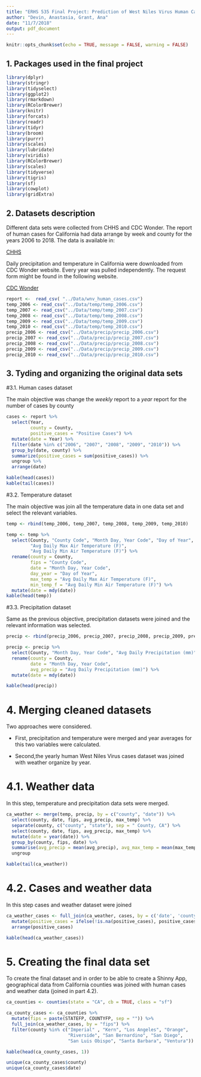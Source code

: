 ```yaml
---
title: "ERHS 535 Final Project: Prediction of West Niles Virus Human Cases in Southern California by Precipitation and Temperature from 2006-2010"
author: "Devin, Anastasia, Grant, Ana"
date: "11/7/2018"
output: pdf_document
---
```


```r
knitr::opts_chunk$set(echo = TRUE, message = FALSE, warning = FALSE)
```

## 1. Packages used in the final project

```r
library(dplyr)
library(stringr)
library(tidyselect)
library(ggplot2)
library(rmarkdown)
library(RColorBrewer)
library(knitr)
library(forcats)
library(readr)
library(tidyr)
library(broom)
library(purrr)
library(scales)
library(lubridate)
library(viridis)
library(RColorBrewer)
library(scales)
library(tidyverse)
library(tigris)
library(sf)
library(cowplot)
library(gridExtra)
```

## 2. Datasets description

Different data sets were collected from CHHS and CDC Wonder. The report of human cases for California had data arrange by week and county for the years 2006 to 2018. The data is available in:

[CHHS](https://data.chhs.ca.gov/dataset/west-nile-virus-cases-2006-present/resource/6ef33c1b-9f54-49f2-a92e-51a1b78f0a06)

Daily precipitation and temperature in California were downloaded from CDC Wonder website. Every year was pulled independently. The request form might be found in the following website.

[CDC Wonder](https://wonder.cdc.gov/)

```r
report <-  read_csv( "../Data/wnv_human_cases.csv")
temp_2006 <- read_csv("../Data/temp/temp_2006.csv")
temp_2007 <- read_csv("../Data/temp/temp_2007.csv")
temp_2008 <- read_csv("../Data/temp/temp_2008.csv")
temp_2009 <- read_csv("../Data/temp/temp_2009.csv")
temp_2010 <- read_csv("../Data/temp/temp_2010.csv")
precip_2006 <- read_csv("../Data/precip/precip_2006.csv")
precip_2007 <- read_csv("../Data/precip/precip_2007.csv")
precip_2008 <- read_csv("../Data/precip/precip_2008.csv")
precip_2009 <- read_csv("../Data/precip/precip_2009.csv")
precip_2010 <- read_csv("../Data/precip/precip_2010.csv")

```
## 3. Tyding and organizing the original data sets

#3.1. Human cases dataset

The main objective was change the *weekly* report to a *year* report for the number of cases by county

```r
cases <- report %>% 
  select(Year, 
         county = County, 
         positive_cases = "Positive Cases") %>% 
  mutate(date = Year) %>% 
  filter(date %in% c("2006", "2007", "2008", "2009", "2010")) %>% 
  group_by(date, county) %>% 
  summarize(positive_cases = sum(positive_cases)) %>% 
  ungroup %>% 
  arrange(date)

kable(head(cases))
kable(tail(cases))

```
#3.2. Temperature dataset

The main objective was join all the temperature data in one data set and select the relevant variables.

```r

temp <- rbind(temp_2006, temp_2007, temp_2008, temp_2009, temp_2010)

temp <- temp %>% 
  select(County, "County Code", "Month Day, Year Code", "Day of Year", 
         "Avg Daily Max Air Temperature (F)", 
         "Avg Daily Min Air Temperature (F)") %>% 
  rename(county = County,
         fips = "County Code",
         date = "Month Day, Year Code",
         day_year = "Day of Year",
         max_temp = "Avg Daily Max Air Temperature (F)",
         min_temp_f = "Avg Daily Min Air Temperature (F)") %>% 
  mutate(date = mdy(date)) 
kable(head(temp))

```

#3.3. Precipitation dataset

Same as the previous objective, precipitation datasets were joined and the relevant information was selected.

```r

precip <- rbind(precip_2006, precip_2007, precip_2008, precip_2009, precip_2010)

precip <- precip %>%
  select(County, "Month Day, Year Code", "Avg Daily Precipitation (mm)")%>%
  rename(county = County,
         date = "Month Day, Year Code",
         avg_precip = "Avg Daily Precipitation (mm)") %>% 
  mutate(date = mdy(date))

kable(head(precip))

```

# 4. Merging cleaned datasets

Two approaches were considered. 

- First, precipitation and temperature were merged and year averages for this two variables were calculated.

- Second,the yearly human West Niles Virus cases dataset was joined with weather organize by year.

# 4.1. Weather data

In this step, temperature and precipitation data sets were merged.

```r

ca_weather <- merge(temp, precip, by = c("county", "date")) %>% 
  select(county, date, fips, avg_precip, max_temp) %>% 
  separate(county, c("county", "state"), sep = " County, CA") %>% 
  select(county, date, fips, avg_precip, max_temp) %>% 
  mutate(date = year(date)) %>% 
  group_by(county, fips, date) %>% 
  summarise(avg_precip = mean(avg_precip), avg_max_temp = mean(max_temp)) %>% 
  ungroup 

kable(tail(ca_weather))

```

# 4.2. Cases and weather data

In this step cases and weather dataset were joined

```r

ca_weather_cases <- full_join(ca_weather, cases, by = c('date', 'county')) %>%
  mutate(positive_cases = ifelse(!is.na(positive_cases), positive_cases, 0)) %>% 
  arrange(positive_cases) 

kable(head(ca_weather_cases))

```

# 5. Creating the final data set

To create the final dataset and in order to be able to create a Shinny App, geographical data from California counties was joined with human cases and weather data (joined in part 4.2).

```r

ca_counties <- counties(state = "CA", cb = TRUE, class = "sf")

ca_county_cases <- ca_counties %>% 
  mutate(fips = paste(STATEFP, COUNTYFP, sep = "")) %>% 
  full_join(ca_weather_cases, by = "fips") %>% 
  filter(county %in% c("Imperial" , "Kern", "Los Angeles", "Orange",
                       "Riverside", "San Bernardino", "San Diego", 
                       "San Luis Obispo", "Santa Barbara", "Ventura"))


```

```r
kable(head(ca_county_cases, 1))

unique(ca_county_cases$county)
unique(ca_county_cases$date)
```

